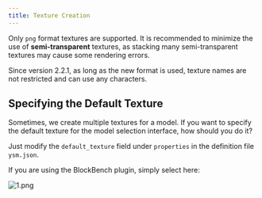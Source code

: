 ```yaml
---
title: Texture Creation
---
```



Only `png` format textures are supported. It is recommended to minimize the use of **semi-transparent** textures, as stacking many semi-transparent textures may cause some rendering errors.

<Aside>

Since version 2.2.1, as long as the new format is used, texture names are not
restricted and can use any characters.

</Aside>

## Specifying the Default Texture

Sometimes, we create multiple textures for a model. If you want to specify the default texture for the model selection interface, how should you do it?

Just modify the `default_texture` field under `properties` in the definition file `ysm.json`.

If you are using the BlockBench plugin, simply select here:

![1.png](/images/ZGozRt8v679OBdl.png)
